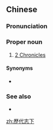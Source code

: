 {{also|历代志下}}
==Chinese==
{{zh-forms|s=历代志下|type=31}}

===Pronunciation===
{{zh-pron
|m=Lìdàizhì Xià
|c=lik6 doi6 zi3 haa6
|h=pfs=Li̍t-thoi-chṳ Ha
|mn=Le̍k-tāi-chì Hā
|cat=pn
}}

===Proper noun===
{{zh-proper noun}}

# [[2 Chronicles]]

====Synonyms====
* {{qualifier|Catholic}} {{zh-l|編年紀下}}

===See also===
* {{zh-l|歷代志上}}

{{zh-cat|Books of the Bible}}

[[zh:歷代志下]]